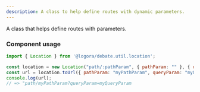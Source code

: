 ```yaml
---
description: A class to help define routes with dynamic parameters.
---
```



A class that helps define routes with parameters.

### Component usage
```js
import { Location } from '@logora/debate.util.location';
```
```js
const location = new Location("path/:pathParam", { pathParam: "" }, { queryParam: "" });
const url = location.toUrl({ pathParam: "myPathParam", queryParam: "myQueryParam" });
console.log(url);
// => "path/myPathParam?queryParam=myQueryParam
```